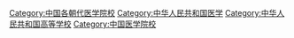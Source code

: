 [[Category:中国各朝代医学院校|Category:中国各朝代医学院校]]
[[Category:中华人民共和国医学|Category:中华人民共和国医学]]
[[Category:中华人民共和国高等学校|Category:中华人民共和国高等学校]]
[[Category:中国医学院校|Category:中国医学院校]]